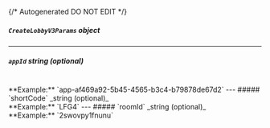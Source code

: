 {/* Autogenerated DO NOT EDIT  */}

##### `CreateLobbyV3Params` _object_

<Collapsible openLabel={Labels.showProperties} closeLabel={Labels.hideProperties}>
  <CreateLobbyV3Params />
</Collapsible>

---
##### `appId` _string (optional)_
<br/>
**Example:** `app-af469a92-5b45-4565-b3c4-b79878de67d2`
---
##### `shortCode` _string (optional)_
<br/>
**Example:** `LFG4`
---
##### `roomId` _string (optional)_
<br/>
**Example:** `2swovpy1fnunu`

